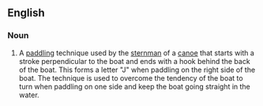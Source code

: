 ==English==

===Noun===
{{en-noun}}

# {{label|en|canoeing}} A [[paddling]] technique used by the [[sternman]] of a [[canoe]] that starts with a stroke perpendicular to the boat and ends with a hook behind the back of the boat. This forms a letter "J" when paddling on the right side of the boat. The technique is used to overcome the tendency of the boat to turn when paddling on one side and keep the boat going straight in the water.